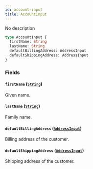 ```yaml
---
id: account-input
title: AccountInput
---
```


No description

```graphql
type AccountInput {
  firstName: String
  lastName: String
  defaultBillingAddress: AddressInput
  defaultShippingAddress: AddressInput
}
```

### Fields

#### `firstName` ([`String`](/developer/api-reference/scalars/string.mdx))

Given name.

#### `lastName` ([`String`](/developer/api-reference/scalars/string.mdx))

Family name.

#### `defaultBillingAddress` ([`AddressInput`](/developer/api-reference/inputs/address-input.mdx))

Billing address of the customer.

#### `defaultShippingAddress` ([`AddressInput`](/developer/api-reference/inputs/address-input.mdx))

Shipping address of the customer.
